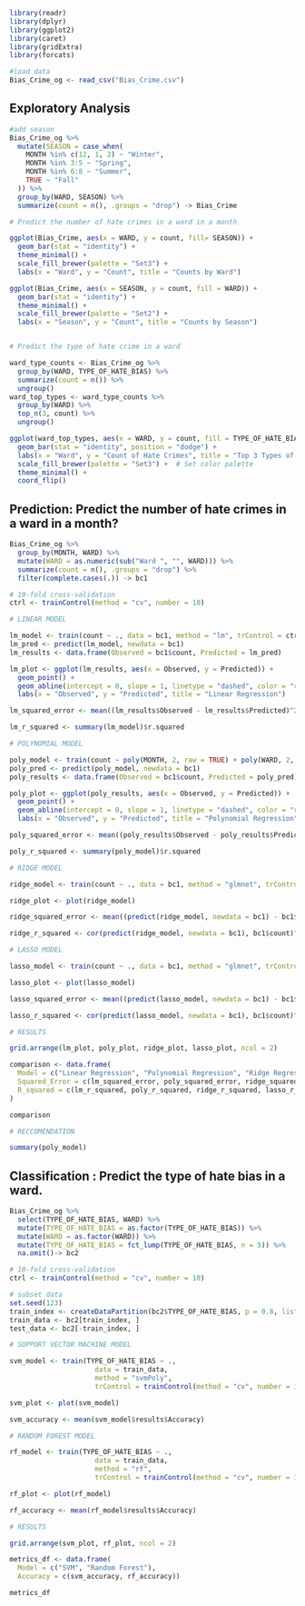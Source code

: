 
```r
library(readr)
library(dplyr)
library(ggplot2)
library(caret)
library(gridExtra)
library(forcats)
```

```r
#load data
Bias_Crime_og <- read_csv("Bias_Crime.csv")
```

## Exploratory Analysis 

```r
#add season
Bias_Crime_og %>%
  mutate(SEASON = case_when(
    MONTH %in% c(12, 1, 2) ~ "Winter",
    MONTH %in% 3:5 ~ "Spring",
    MONTH %in% 6:8 ~ "Summer",
    TRUE ~ "Fall"
  )) %>%
  group_by(WARD, SEASON) %>%
  summarize(count = n(), .groups = "drop") -> Bias_Crime

# Predict the number of hate crimes in a ward in a month

ggplot(Bias_Crime, aes(x = WARD, y = count, fill= SEASON)) +
  geom_bar(stat = "identity") +
  theme_minimal() +
  scale_fill_brewer(palette = "Set3") +
  labs(x = "Ward", y = "Count", title = "Counts by Ward")

ggplot(Bias_Crime, aes(x = SEASON, y = count, fill = WARD)) +
  geom_bar(stat = "identity") +
  theme_minimal() +
  scale_fill_brewer(palette = "Set2") +
  labs(x = "Season", y = "Count", title = "Counts by Season")


# Predict the type of hate crime in a ward

ward_type_counts <- Bias_Crime_og %>%
  group_by(WARD, TYPE_OF_HATE_BIAS) %>%
  summarize(count = n()) %>%
  ungroup()
ward_top_types <- ward_type_counts %>%
  group_by(WARD) %>%
  top_n(3, count) %>%
  ungroup()

ggplot(ward_top_types, aes(x = WARD, y = count, fill = TYPE_OF_HATE_BIAS)) +
  geom_bar(stat = "identity", position = "dodge") +
  labs(x = "Ward", y = "Count of Hate Crimes", title = "Top 3 Types of Hate Crimes in Each Ward") +
  scale_fill_brewer(palette = "Set3") +  # Set color palette
  theme_minimal() + 
  coord_flip()


```

## Prediction: Predict the number of hate crimes in a ward in a month?

```r
Bias_Crime_og %>% 
  group_by(MONTH, WARD) %>%
  mutate(WARD = as.numeric(sub("Ward ", "", WARD))) %>% 
  summarize(count = n(), .groups = "drop") %>%  
  filter(complete.cases(.)) -> bc1

# 10-fold cross-validation 
ctrl <- trainControl(method = "cv", number = 10)

# LINEAR MODEL

lm_model <- train(count ~ ., data = bc1, method = "lm", trControl = ctrl)
lm_pred <- predict(lm_model, newdata = bc1)
lm_results <- data.frame(Observed = bc1$count, Predicted = lm_pred)

lm_plot <- ggplot(lm_results, aes(x = Observed, y = Predicted)) +
  geom_point() +
  geom_abline(intercept = 0, slope = 1, linetype = "dashed", color = "red") +
  labs(x = "Observed", y = "Predicted", title = "Linear Regression")

lm_squared_error <- mean((lm_results$Observed - lm_results$Predicted)^2)

lm_r_squared <- summary(lm_model)$r.squared

# POLYNOMIAL MODEL

poly_model <- train(count ~ poly(MONTH, 2, raw = TRUE) + poly(WARD, 2, raw = TRUE), data = bc1, method = "lm", trControl = ctrl)
poly_pred <- predict(poly_model, newdata = bc1)
poly_results <- data.frame(Observed = bc1$count, Predicted = poly_pred)

poly_plot <- ggplot(poly_results, aes(x = Observed, y = Predicted)) +
  geom_point() +
  geom_abline(intercept = 0, slope = 1, linetype = "dashed", color = "red") +
  labs(x = "Observed", y = "Predicted", title = "Polynomial Regression")

poly_squared_error <- mean((poly_results$Observed - poly_results$Predicted)^2)

poly_r_squared <- summary(poly_model)$r.squared

# RIDGE MODEL

ridge_model <- train(count ~ ., data = bc1, method = "glmnet", trControl = ctrl, tuneGrid = expand.grid(alpha = 0, lambda = seq(0, 1, by = 0.1)))

ridge_plot <- plot(ridge_model) 

ridge_squared_error <- mean((predict(ridge_model, newdata = bc1) - bc1$count)^2)

ridge_r_squared <- cor(predict(ridge_model, newdata = bc1), bc1$count)^2

# LASSO MODEL

lasso_model <- train(count ~ ., data = bc1, method = "glmnet", trControl = ctrl, tuneGrid = expand.grid(alpha = 1, lambda = seq(0, 1, by = 0.1)))

lasso_plot <- plot(lasso_model) 

lasso_squared_error <- mean((predict(lasso_model, newdata = bc1) - bc1$count)^2)

lasso_r_squared <- cor(predict(lasso_model, newdata = bc1), bc1$count)^2

# RESULTS

grid.arrange(lm_plot, poly_plot, ridge_plot, lasso_plot, ncol = 2)

comparison <- data.frame(
  Model = c("Linear Regression", "Polynomial Regression", "Ridge Regression", "Lasso Regression"),
  Squared_Error = c(lm_squared_error, poly_squared_error, ridge_squared_error, lasso_squared_error),
  R_squared = c(lm_r_squared, poly_r_squared, ridge_r_squared, lasso_r_squared)
)

comparison

# RECCOMENDATION

summary(poly_model)
```

## Classification : Predict the type of hate bias in a ward. 

```r
Bias_Crime_og %>% 
  select(TYPE_OF_HATE_BIAS, WARD) %>% 
  mutate(TYPE_OF_HATE_BIAS = as.factor(TYPE_OF_HATE_BIAS)) %>% 
  mutate(WARD = as.factor(WARD)) %>% 
  mutate(TYPE_OF_HATE_BIAS = fct_lump(TYPE_OF_HATE_BIAS, n = 5)) %>% 
  na.omit()-> bc2

# 10-fold cross-validation 
ctrl <- trainControl(method = "cv", number = 10)

# subset data
set.seed(123)
train_index <- createDataPartition(bc2$TYPE_OF_HATE_BIAS, p = 0.8, list = FALSE)
train_data <- bc2[train_index, ]
test_data <- bc2[-train_index, ]

# SUPPORT VECTOR MACHINE MODEL

svm_model <- train(TYPE_OF_HATE_BIAS ~ ., 
                     data = train_data, 
                     method = "svmPoly", 
                     trControl = trainControl(method = "cv", number = 10))

svm_plot <- plot(svm_model)

svm_accuracy <- mean(svm_model$results$Accuracy)

# RANDOM FOREST MODEL

rf_model <- train(TYPE_OF_HATE_BIAS ~ ., 
                     data = train_data, 
                     method = "rf", 
                     trControl = trainControl(method = "cv", number = 10))

rf_plot <- plot(rf_model)

rf_accuracy <- mean(rf_model$results$Accuracy)

# RESULTS

grid.arrange(svm_plot, rf_plot, ncol = 2)

metrics_df <- data.frame(
  Model = c("SVM", "Random Forest"),
  Accuracy = c(svm_accuracy, rf_accuracy))

metrics_df
```

